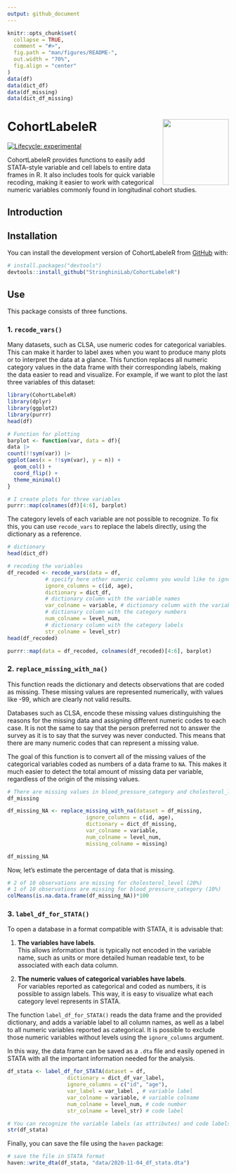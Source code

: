 ```yaml
---
output: github_document
---
```


<!-- README.md is generated from README.Rmd. Please edit that file -->

```r
knitr::opts_chunk$set(
  collapse = TRUE,
  comment = "#>",
  fig.path = "man/figures/README-",
  out.width = "70%",
  fig.align = "center"
)
data(df)
data(dict_df)
data(df_missing)
data(dict_df_missing)
```

# CohortLabeleR <img src="logo.png" align="right" height="150"/>

<!-- badges: start -->
[![Lifecycle: experimental](https://img.shields.io/badge/lifecycle-experimental-orange.svg)](https://lifecycle.r-lib.org/articles/stages.html#experimental)
<!-- badges: end -->

CohortLabeleR provides functions to easily add STATA-style variable and cell labels to entire data frames in R. It also includes tools for quick variable recoding, making it easier to work with categorical numeric variables commonly found in longitudinal cohort studies.

## Introduction

## Installation

You can install the development version of CohortLabeleR from [GitHub](https://github.com/) with:

``` r
# install.packages("devtools")
devtools::install_github("StringhiniLab/CohortLabeleR")
```

## Use

This package consists of three functions. 

### 1. `recode_vars()`

Many datasets, such as CLSA, use numeric codes for categorical variables. This can make it harder to label axes when you want to produce many plots or to interpret the data at a glance. 
This function replaces all numeric category values in the data frame with their corresponding labels, making the data easier to read and visualize.
For example, if we want to plot the last three variables of this dataset:
```r
library(CohortLabeleR)
library(dplyr)
library(ggplot2)
library(purrr)
head(df)
```

```r

# Function for plotting
barplot <- function(var, data = df){
data |> 
count(!!sym(var)) |> 
ggplot(aes(x = !!sym(var), y = n)) +
  geom_col() + 
  coord_flip() +
  theme_minimal()
}

# I create plots for three variables
purrr::map(colnames(df)[4:6], barplot)
```
The category levels of each variable are not possible to recognize. To fix this, you can use `recode_vars` to replace the labels directly, using the dictionary as a reference.

```r
# dictionary
head(dict_df)

# recoding the variables
df_recoded <- recode_vars(data = df,
            # specify here other numeric columns you would like to ignore
            ignore_columns = c(id, age), 
            dictionary = dict_df,
            # dictionary column with the variable names
            var_colname = variable, # dictionary column with the variables
            # dictionary column with the category numbers
            num_colname = level_num,
            # dictionary column with the category labels
            str_colname = level_str)
head(df_recoded)
```

```r
purrr::map(data = df_recoded, colnames(df_recoded)[4:6], barplot)
```

### 2. `replace_missing_with_na()`

This function reads the dictionary and detects observations that are coded as missing. These missing values are represented numerically, with values like -99, which are clearly not valid results.

Databases such as CLSA, encode these missing values  distinguishing the reasons for the missing data and assigning different numeric codes to each case.
It is not the same to say that the person preferred not to answer the survey as it is to say that the survey was never conducted.
This means that there are many numeric codes that can represent a missing value.

The goal of this function is to convert all of the missing values of the categorical variables coded as numbers of a data frame to `NA`. This makes it much easier to detect the total amount of missing data per variable, regardless of the origin of the missing values.

```r
# There are missing values in blood_pressure_category and cholesterol_level
df_missing
```
```r
df_missing_NA <- replace_missing_with_na(dataset = df_missing,
                         ignore_columns = c(id, age),
                         dictionary = dict_df_missing,
                         var_colname = variable,
                         num_colname = level_num,
                         missing_colname = missing)

df_missing_NA
```

Now, let's estimate the percentage of data that is missing.

```r
# 2 of 10 observations are missing for cholesterol_level (20%)
# 1 of 10 observations are missing for blood_pressure_category (10%)
colMeans(is.na.data.frame(df_missing_NA))*100
```

### 3. `label_df_for_STATA()`

To open a database in a format compatible with STATA, it is advisable that:

1. **The variables have labels**.  
    This allows information that is typically not encoded in the variable name, such as units or more detailed human readable text, to be associated with each data column.
    
2. **The numeric values of categorical variables have labels**.  
    For variables reported as categorical and coded as numbers, it is possible to assign labels. This way, it is easy to visualize what each category level represents in STATA.

The function `label_df_for_STATA()` reads the data frame and the provided dictionary, and adds a variable label to all column names, as well as a label to all numeric variables reported as categorical. It is possible to exclude those numeric variables without levels using the `ignore_columns` argument.

In this way, the data frame can be saved as a `.dta` file and easily opened in STATA with all the important information needed for the analysis.


```r
df_stata <- label_df_for_STATA(dataset = df,
                   dictionary = dict_df_var_label,
                   ignore_columns = c("id", "age"),
                   var_label = var_label , # variable label
                   var_colname = variable, # variable colname
                   num_colname = level_num, # code number
                   str_colname = level_str) # code label

# You can recognize the variable labels (as attributes) and code labels (as labels) when checking the data frame structure
str(df_stata)
```

Finally, you can save the file using the `haven` package:

```r
# save the file in STATA format
haven::write_dta(df_stata, "data/2020-11-04_df_stata.dta")
```


